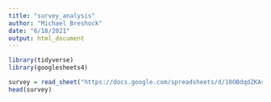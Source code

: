 ```yaml
---
title: "survey_analysis"
author: "Michael Breshock"
date: "6/18/2021"
output: html_document
---
```


```r
library(tidyverse)
library(googlesheets4)
```


```r
survey = read_sheet("https://docs.google.com/spreadsheets/d/10OBdqdZKAsXzamg-IQvlIzyGd0cS2kF-xBAKXJ0yFl0/edit#gid=385855959")
head(survey)
```

